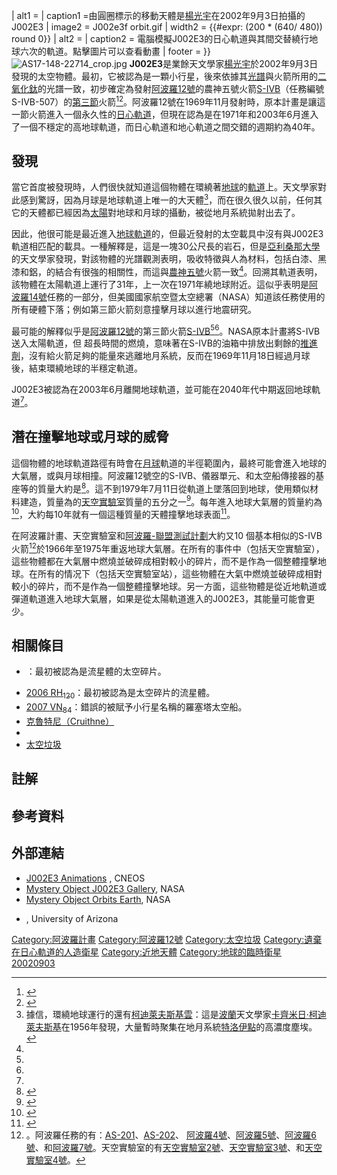 {{short description|雖然有小行星的編號，實際上是發射阿波羅12號的農神五號火箭第三節的S-ivb}}
{{multiple image
| align = right
| image1 = J002e3 animated.gif
| width1 = {{#expr: (200* (351/ 344)) round 0}}
| alt1 = 
| caption1 =由圓圈標示的移動天體是[[楊光宇|楊光宇]]在2002年9月3日拍攝的J002E3
| image2 = J002e3f orbit.gif
| width2 = {{#expr: (200 * (640/ 480)) round 0}}
| alt2 = 
| caption2 = 電腦模擬J002E3的日心軌道與其間交替繞行地球六次的軌道。點擊圖片可以查看動畫
| footer = 
}}
[[Image:AS17-148-22714_crop.jpg|thumb]]
'''J002E3'''是業餘天文學家[[楊光宇|楊光宇]]於2002年9月3日發現的太空物體。最初，它被認為是一顆小行星，後來依據其[[光譜學|光譜]]與火箭所用的[[二氧化鈦|二氧化鈦]]的光譜一致，初步確定為發射[[阿波羅12號|阿波羅12號]]的農神五號火箭[[S-IVB|S-IVB]]（任務編號S-IVB-507）的[[多節火箭|第三節]]火箭<ref name=NASA>{{cite news | url = http://www.spaceref.com/news/viewpr.html?pid=9497 | title=J002E3: An Update | website=SpaceRef |publisher=[[NASA|NASA]] | date = 2002-10-11 | accessdate = 2018-03-01 | first1 = Paul | last1 = Chodas | first2 = Steve | last2 = Chesley }}</ref><ref name=Jorgensen>{{cite journal | bibcode = 2003DPS....35.3602J| last1 = Jorgensen | first1 = K. | last2 = Rivkin | first2 = A. | last3 = Binzel | first3 = R. | last4 = Whitely | first4 = R. | last5 = Hergenrother | first5 = C. | last6 = Chodas | first6 = P. | last7 = Chesley | first7 = S. | last8 = Vilas | first8 = F. | title = Observations of J002E3: Possible Discovery of an Apollo Rocket Body | journal = [[Bulletin_of_the_American_Astronomical_Society|Bulletin of the American Astronomical Society]] | date = May 2003 | volume = 35 | page = 981 }}</ref>。阿波羅12號在1969年11月發射時，原本計畫是讓這一節火箭進入一個永久性的[[日心軌道|日心軌道]]，但現在認為是在1971年和2003年6月進入了一個不穩定的高地球軌道，而日心軌道和地心軌道之間交錯的週期約為40年。

== 發現 ==
當它首度被發現時，人們很快就知道這個物體在環繞著[[地球|地球]]的[[軌道_(力學)|軌道]]上。天文學家對此感到驚訝，因為月球是地球軌道上唯一的大天體<ref group=lower-alpha>據信，環繞地球運行的還有[[柯迪萊夫斯基雲|柯迪萊夫斯基雲]]：這是[[波蘭|波蘭]]天文學家[[卡齊米日·柯迪萊夫斯基|卡齊米日·柯迪萊夫斯基]]在1956年發現，大量暫時聚集在地月系統[[特洛伊天體|特洛伊點]]的高濃度塵埃。</ref>，而在很久很久以前，任何其它的天體都已經因為[[太陽|太陽]]對地球和月球的攝動，被從地月系統拋射出去了。

因此，他很可能是最近進入[[地球軌道|地球軌道]]的，但最近發射的太空載具中沒有與J002E3軌道相匹配的載具。一種解釋是，這是一塊30公尺長的岩石，但是[[亞利桑那大學|亞利桑那大學]]的天文學家發現，對該物體的光譜觀測表明，吸收特徵與人為材料，包括白漆、黑漆和鋁，的結合有很強的相關性，而這與[[農神五號|農神五號]]火箭一致<ref name=Jorgensen/>。回溯其軌道表明，該物體在太陽軌道上運行了31年，上一次在1971年繞地球附近。這似乎表明是[[阿波羅14號|阿波羅14號]]任務的一部分，但美國國家航空暨太空總署（NASA）知道該任務使用的所有硬體下落；例如第三節火箭刻意撞擊月球以進行地震研究。

最可能的解釋似乎是[[阿波羅12號|阿波羅12號]]的第三節火箭[[S-IVB|S-IVB]]<ref name=NASA/><ref name=Jorgensen/>。NASA原本計畫將S-IVB送入太陽軌道，但{{link-en|動力裝置|ullage motor}} 超長時間的燃燒，意味著在S-IVB的油箱中排放出剩餘的[[推進劑|推進劑]]，沒有給火箭足夠的能量來逃離地月系統，反而在1969年11月18日經過月球後，結束環繞地球的半穩定軌道。

J002E3被認為在2003年6月離開地球軌道，並可能在2040年代中期返回地球軌道<ref name=NASA/>。

== 潛在撞擊地球或月球的威脅 ==
這個物體的地球軌道路徑有時會在[[月球|月球]]軌道的半徑範圍內，最終可能會進入地球的大氣層，或與月球相撞。阿波羅12號空的S-IVB、儀器單元、和太空船傳接器的基座等的質量大約是{{convert|30000|lb|kg ST|disp=flip|sigfig=2}}<ref name="Orloff">{{cite book |first=Richard W. |last=Orloff |title=Apollo by the Numbers: A Statistical Reference |url=https://history.nasa.gov/SP-4029/Apollo_18-19_Ground_Ignition_Weights.htm |date=September 2004 |chapter=Ground Ignition Weights |access-date=2020-10-23 |archive-date=2018-10-07 |archive-url=https://web.archive.org/web/20181007203846/https://history.nasa.gov/SP-4029/Apollo_18-19_Ground_Ignition_Weights.htm |dead-url=no }}</ref>。這不到1979年7月11日從軌道上墜落回到地球，使用類似材料建造，質量為{{convert|169900|lb|kg ST|adj=on|disp=flip}}的[[天空實驗室|天空實驗室]]質量的五分之一<ref name="skylaborbitalmass">{{cite web|url=http://www.aerospaceguide.net/spacestation/skylab.html|title=Skylab Space Station|publisher=|accessdate=2020-10-23|archive-date=2015-02-26|archive-url=https://web.archive.org/web/20150226020236/http://www.aerospaceguide.net/spacestation/skylab.html|dead-url=no}}</ref>。每年進入地球大氣層的質量約為{{convert|10000|kg|lb ST}}<ref>{{cite journal |last=Bland |first=Philip |date=December 2005 |title=The impact rate on Earth |journal=[[Philosophical_Transactions_of_the_Royal_Society_of_London_A|Philosophical Transactions of the Royal Society of London A]]  |volume=363 |pages=2793–2810 |bibcode=2005RSPTA.363.2793B |doi=10.1098/rsta.2005.1674 |issue=1837}}</ref>，大約每10年就有一個這種質量的天體撞擊地球表面<ref>{{cite journal |last1=Bland |first1=Philip A. |last2=Artemieva |first2=Natalya A. |title=The rate of small impacts on Earth |date=April 2006 |journal=[[Meteoritics|Meteoritics]] |volume=41 |issue=4 |pages=607–631 |bibcode=2006M&PS...41..607B |doi=10.1111/j.1945-5100.2006.tb00485.x}}</ref>。

在阿波羅計畫、天空實驗室和[[阿波羅-聯盟測試計劃|阿波羅-聯盟測試計劃]]大約又10 個基本相似的S-IVB火箭<ref group=lower-alpha>。阿波羅任務的有：[[AS-201|AS-201]]、[[AS-202|AS-202]]、 [[阿波羅4號|阿波羅4號]]、[[阿波羅5號|阿波羅5號]]、[[阿波羅6號|阿波羅6號]]、和[[阿波羅7號|阿波羅7號]]。天空實驗室的有[[天空實驗室2號|天空實驗室2號]]、[[天空實驗室3號|天空實驗室3號]]、和[[天空實驗室4號|天空實驗室4號]]。</ref>於1966年至1975年重返地球大氣層。在所有的事件中（包括天空實驗室），這些物體都在大氣層中燃燒並破碎成相對較小的碎片，而不是作為一個整體撞擊地球。在所有的情况下（包括天空實驗室站），這些物體在大氣中燃燒並破碎成相對較小的碎片，而不是作為一個整體撞擊地球。另一方面，這些物體是從近地軌道或彈道軌道進入地球大氣層，如果是從太陽軌道進入的J002E3，其能量可能會更少。

== 相關條目 ==
*{{link-en|6Q0B44E}}：最初被認為是流星體的太空碎片。 
*[[2006_RH120|2006 RH<sub>120</sub>]]：最初被認為是太空碎片的流星體。
*[[2007_VN84|2007 VN<sub>84</sub>]]：錯誤的被賦予小行星名稱的羅塞塔太空船。
*[[小行星3753|克魯特尼（Cruithne）]]
*{{link-en|2020 SO}}
*[[太空垃圾|太空垃圾]]

== 註解 ==
{{notelist|1}}

== 參考資料 ==
{{reflist}}

== 外部連結 ==
* [https://cneos.jpl.nasa.gov/doc/j002e3/ J002E3 Animations] {{Wayback|url=https://cneos.jpl.nasa.gov/doc/j002e3/ |date=20200802000736 }}, CNEOS
* [https://web.archive.org/web/20091014042259/http://science.nasa.gov/headlines/y2002/images/mysteryobject/gallery/gallery_j002e3.html Mystery Object J002E3 Gallery], NASA
* [https://web.archive.org/web/20021004134051/http://science.nasa.gov/headlines/y2002/20sep_mysteryobject.htm Mystery Object Orbits Earth], NASA
* {{webarchive |url=https://web.archive.org/web/20070820231431/http://ali.opi.arizona.edu/cgi-bin/WebObjects/UANews.woa/2/wa/SRStoryDetails?ArticleID=6102UA |date=20 August 2007 |title=Astronomers Discover That Earth's Second Moon Wears Apollo Paint}}, University of Arizona

{{阿波羅計畫}}

{{DEFAULTSORT:J002e3}}
[[Category:阿波羅計畫|Category:阿波羅計畫]]
[[Category:阿波羅12號|Category:阿波羅12號]]
[[Category:太空垃圾|Category:太空垃圾]]
[[Category:遺棄在日心軌道的人造衛星|Category:遺棄在日心軌道的人造衛星]]
[[Category:近地天體|Category:近地天體]]
[[Category:地球的臨時衛星|Category:地球的臨時衛星]]
[[Category:_2002年發現的天體|20020903]]